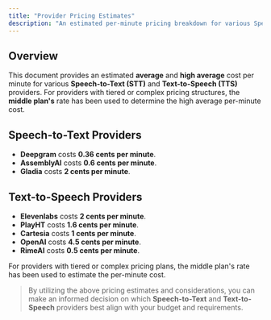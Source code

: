 ```yaml
---
title: "Provider Pricing Estimates"
description: "An estimated per-minute pricing breakdown for various Speech-to-Text and Text-to-Speech providers based on high average usage."
---
```


## Overview

This document provides an estimated **average** and **high average** cost per minute
for various **Speech-to-Text (STT)** and **Text-to-Speech (TTS)** providers.
For providers with tiered or complex pricing structures,
the **middle plan's** rate has been used to determine the high average per-minute cost.


## Speech-to-Text Providers

- **Deepgram** costs **0.36 cents per minute**.
- **AssemblyAI** costs **0.6 cents per minute**.
- **Gladia** costs **2 cents per minute**.

## Text-to-Speech Providers

- **Elevenlabs** costs **2 cents per minute**.
- **PlayHT** costs **1.6 cents per minute**.
- **Cartesia** costs **1 cents per minute**.
- **OpenAI** costs **4.5 cents per minute**.
- **RimeAI** costs **0.5 cents per minute**.

<Tip>
For providers with tiered or complex pricing plans, the middle plan's rate has been used to estimate the per-minute cost.
</Tip>

> By utilizing the above pricing estimates and considerations, 
you can make an informed decision on which **Speech-to-Text** and **Text-to-Speech** providers 
best align with your budget and requirements.
